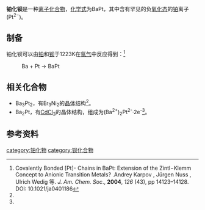 {{Chembox
| Verifiedfields = changed
| verifiedrevid = 
| Name = 铂化钡
| ImageFile=BaPt_crystal_structure.png
| OtherNames = Barium platinide
| Section1 = {{Chembox Identifiers
|  SMILES = 
|  StdInChI = 
|  StdInChI_Ref = {{stdinchicite|changed|chemspider}}
|  StdInChIKey = 
|  StdInChIKey_Ref = {{stdinchicite|changed|chemspider}}
|  CASNo = 66983-47-9
|  CASNo_Ref = {{cascite|correct|CAS}}
}}
| Section2 = {{Chembox Properties
|  Formula = BaPt
|  MolarMass = 332.405
|  ExactMass = 
|  Appearance = 菱形不透明的晶体<ref name=rel>{{cite journal|title=Effects of relativistic motion of electrons on the chemistry of gold and platinum|journal=Solid State Sciences|date=2005-11-30|volume=7|issue=12|pages=1464–1474|doi=10.1016/j.solidstatesciences.2005.06.015|last=Jansen|first=Martin}}</ref>
}}
| Section3 = {{Chembox Structure
|   CrystalStruct = NiAs
|   SpaceGroup = 
  }}
| Section8 = {{Chembox Related
| OtherAnions = 
| OtherCations = [[铂化铯|铂化铯]]
| OtherFunctn = 
| Function = 
| OtherCpds = }}
}}
'''铂化钡'''是一种[[离子化合物|离子化合物]]，[[化学式|化学式]]为BaPt，其中含有罕见的负[[氧化态|氧化态]]的[[铂|铂]]离子(Pt<sup>2−</sup>)。
==制备==
铂化钡可以由[[铂|铂]]和[[钡|钡]]于1223K在[[氩气|氩气]]中反应得到：<ref>Covalently Bonded [Pt]- Chains in BaPt: Extension of the Zintl−Klemm Concept to Anionic Transition Metals? .Andrey Karpov , Jürgen Nuss , Ulrich Wedig 等. ''J. Am. Chem. Soc''., '''2004''', ''126'' (43), pp 14123–14128. DOI: 10.1021/ja0401186</ref>
: Ba + Pt → BaPt
==相关化合物==
* Ba<sub>3</sub>Pt<sub>2</sub>，有Er<sub>3</sub>Ni<sub>2</sub>的[[晶体|晶体]]结构<ref name=rel />。
* Ba<sub>2</sub>Pt，有[[氯化镉|CdCl<sub>2</sub>]]的晶体结构，组成为(Ba<sup>2+</sup>)<sub>2</sub>Pt<sup>2-</sup>·2e<sup>-</sup><ref name=rel />。
==参考资料==
{{reflist}}

[[category:铂化物|category:铂化物]]
[[category:钡化合物|category:钡化合物]]